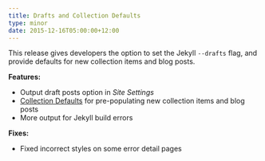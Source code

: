 ```yaml
---
title: Drafts and Collection Defaults
type: minor
date: 2015-12-16T05:00:00+12:00
---
```


This release gives developers the option to set the Jekyll `--drafts` flag, and provide defaults for new collection items and blog posts.

**Features:**

* Output draft posts option in *Site Settings*
* [Collection Defaults](/documentation/edit/editing/collections//) for pre-populating new collection items and blog posts
* More output for Jekyll build errors

**Fixes:**

* Fixed incorrect styles on some error detail pages

